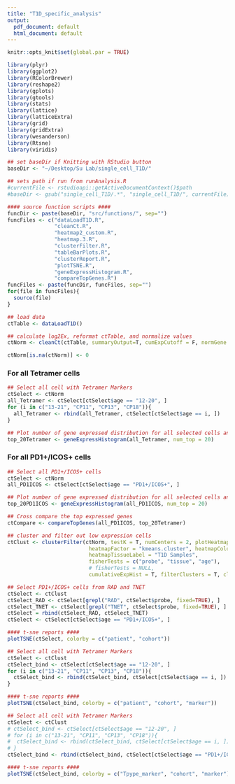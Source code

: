 ```yaml
---
title: "T1D_specific_analysis"
output:
  pdf_document: default
  html_document: default
---
```


```r
knitr::opts_knit$set(global.par = TRUE)
```

```r
library(plyr)
library(ggplot2)
library(RColorBrewer)
library(reshape2)
library(gplots)
library(gtools)
library(stats)
library(lattice)
library(latticeExtra)
library(grid)
library(gridExtra)
library(wesanderson)
library(Rtsne)
library(viridis)
```


```r

## set baseDir if Knitting with RStudio button
baseDir <- "~/Desktop/Su Lab/single_cell_T1D/"

## sets path if run from runAnalysis.R
#currentFile <- rstudioapi::getActiveDocumentContext()$path
#baseDir <- gsub("single_cell_T1D/.*", "single_cell_T1D/", currentFile)

#### source function scripts ####
funcDir <- paste(baseDir, "src/functions/", sep="")
funcFiles <- c("dataLoadT1D.R", 
               "cleanCt.R", 
               "heatmap2_custom.R",
               "heatmap.3.R",
               "clusterFilter.R",
               "tableBarPlots.R",
               "clusterReport.R",
               "plotTSNE.R",
               "geneExpressHistogram.R",
               "compareTopGenes.R")
funcFiles <- paste(funcDir, funcFiles, sep="")
for(file in funcFiles){
  source(file)
}

```


```r
## load data
ctTable <- dataLoadT1D()

## calculate log2Ex, reformat ctTable, and normalize values
ctNorm <- cleanCt(ctTable, summaryOutput=T, cumExpCutoff = F, normGene = "none")
```


```r
ctNorm[is.na(ctNorm)] <- 0 
```


### For all Tetramer cells
```r
## Select all cell with Tetramer Markers
ctSelect <- ctNorm
all_Tetramer <- ctSelect[ctSelect$age == "12-20", ]
for (i in c("13-21", "CP11", "CP13", "CP18")){
  all_Tetramer <- rbind(all_Tetramer, ctSelect[ctSelect$age == i, ])
}

## Plot number of gene expressed distribution for all selected cells and get top 20 expressed genes
top_20Tetramer <- geneExpressHistogram(all_Tetramer, num_top = 20)
```


### For all PD1+/ICOS+ cells
```r
## Select all PD1+/ICOS+ cells
ctSelect <- ctNorm
all_PD1ICOS <- ctSelect[ctSelect$age == "PD1+/ICOS+", ]

## Plot number of gene expressed distribution for all selected cells and get top 20 expressed genes
top_20PD1ICOS <- geneExpressHistogram(all_PD1ICOS, num_top = 20)

## Cross compare the top expressed genes
ctCompare <- compareTopGenes(all_PD1ICOS, top_20Tetramer)
```


```r
## cluster and filter out low expression cells
ctClust <- clusterFilter(ctNorm, testK = T, numCenters = 2, plotHeatmap=T, plotClustOnly=F,
                          heatmapFactor = "kmeans.cluster", heatmapColorBy = c("age","probe", "soucre"),
                          heatmapTissueLabel = "T1D Samples",
                          fisherTests = c("probe", "tissue", "age"),
                          # fisherTests = NULL,
                          cumulativeExpHist = T, filterClusters = T, clustersToRemove = c(2))
```


```r
## Select PD1+/ICOS+ cells from RAD and TNET 
ctSelect <- ctClust
ctSelect_RAD <- ctSelect[grepl("RAD", ctSelect$probe, fixed=TRUE), ]
ctSelect_TNET <- ctSelect[grepl("TNET", ctSelect$probe, fixed=TRUE), ]
ctSelect = rbind(ctSelect_RAD, ctSelect_TNET)
ctSelect <- ctSelect[ctSelect$age == "PD1+/ICOS+", ]

#### t-sne reports ####
plotTSNE(ctSelect, colorby = c("patient", "cohort"))
```


```r
## Select all cell with Tetramer Markers
ctSelect <- ctClust
ctSelect_bind <- ctSelect[ctSelect$age == "12-20", ]
for (i in c("13-21", "CP11", "CP13", "CP18")){
  ctSelect_bind <- rbind(ctSelect_bind, ctSelect[ctSelect$age == i, ])
}

#### t-sne reports ####
plotTSNE(ctSelect_bind, colorby = c("patient", "cohort", "marker"))
```


```r
## Select all cell with Tetramer Markers
ctSelect <- ctClust
# ctSelect_bind <- ctSelect[ctSelect$age == "12-20", ]
# for (i in c("13-21", "CP11", "CP13", "CP18")){
#  ctSelect_bind <- rbind(ctSelect_bind, ctSelect[ctSelect$age == i, ])
# }
ctSelect_bind <- rbind(ctSelect_bind, ctSelect[ctSelect$age == "PD1+/ICOS+", ])

#### t-sne reports ####
plotTSNE(ctSelect_bind, colorby = c("Tpype_marker", "cohort", "marker"))
```







